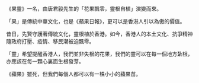 《果靈》一名，由唐君毅先生的「花果飄零，靈根自植」演變而來。

「果」是傳統中華文化，也是《蘋果日報》，更可以是香港人引以為傲的價值。

昔日，先賢守護著傳統文化，靈根植於香港。如今，香港人的本土文化、抗爭精神隨政府打壓、疫情、移民潮被迫飄零。

「靈」希望提醒香港人，我們並非失根的花果，我們的靈可以在每一個地方紮根，亦應該在每一顆心裏面生根發芽。

《蘋果》雖死，但我們每個人都可以有一株小小的蘋果苗。
